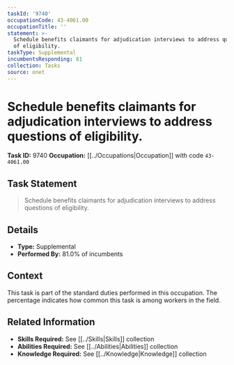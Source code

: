 ```yaml
---
taskId: '9740'
occupationCode: 43-4061.00
occupationTitle: ''
statement: >-
  Schedule benefits claimants for adjudication interviews to address questions
  of eligibility.
taskType: Supplemental
incumbentsResponding: 81
collection: Tasks
source: onet
---
```

# Schedule benefits claimants for adjudication interviews to address questions of eligibility.

**Task ID:** 9740
**Occupation:** [[../Occupations|Occupation]] with code `43-4061.00`

## Task Statement

> Schedule benefits claimants for adjudication interviews to address questions of eligibility.

## Details

- **Type:** Supplemental
- **Performed By:** 81.0% of incumbents

## Context

This task is part of the standard duties performed in this occupation. The percentage indicates how common this task is among workers in the field.

## Related Information

- **Skills Required:** See [[../Skills|Skills]] collection
- **Abilities Required:** See [[../Abilities|Abilities]] collection
- **Knowledge Required:** See [[../Knowledge|Knowledge]] collection

